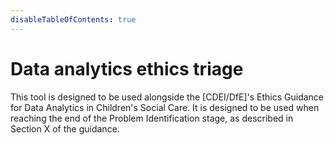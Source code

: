 ```yaml
---
disableTableOfContents: true
---
```



# Data analytics ethics triage

This tool is designed to be used alongside the [CDEI/DfE]'s Ethics Guidance for Data Analytics in Children's Social Care. It is designed to be used when reaching the end of the Problem Identification stage, as described in Section X of the guidance.

<Sy />
